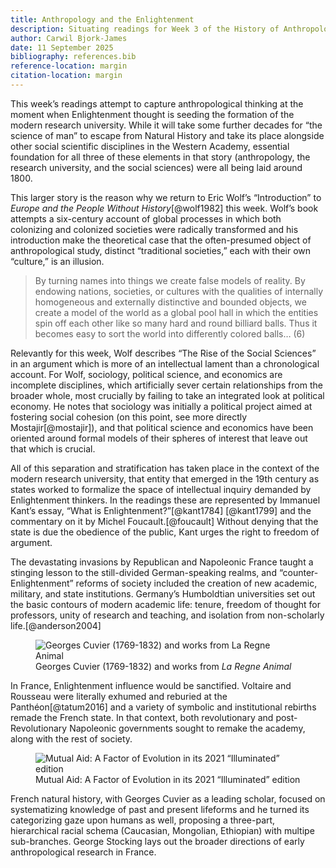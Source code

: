```yaml
---
title: Anthropology and the Enlightenment 
description: Situating readings for Week 3 of the History of Anthropological Theory
author: Carwil Bjork-James
date: 11 September 2025
bibliography: references.bib
reference-location: margin
citation-location: margin
---
```


This week's readings attempt to capture anthropological thinking at the moment when Enlightenment thought is seeding the formation of the modern research university. While it will take some further decades for "the science of man" to escape from Natural History and take its place alongside other social scientific disciplines in the Western Academy, essential foundation for all three of these elements in that story (anthropology, the research university, and the social sciences) were all being laid around 1800.

This larger story is the reason why we return to Eric Wolf's "Introduction" to *Europe and the People Without History*[@wolf1982] this week. Wolf's book attempts a six-century account of global processes in which both colonizing and colonized societies were radically transformed and his introduction make the theoretical case that the often-presumed object of anthropological study, distinct "traditional societies," each with their own "culture," is an illusion.

> By turning names into things we create false models of reality. By endowing nations, societies, or cultures with the qualities of internally homogeneous and externally distinctive and bounded objects, we create a model of the world as a global pool hall in which the entities spin off each other like so many hard and round billiard balls. Thus it becomes easy to sort the world into differently colored balls… (6)

Relevantly for this week, Wolf describes "The Rise of the Social Sciences" in an argument which is more of an intellectual lament than a chronological account. For Wolf, sociology, political science, and economics are incomplete disciplines, which artificially sever certain relationships from the broader whole, most crucially by failing to take an integrated look at political economy. He notes that sociology was initially a political project aimed at fostering social cohesion (on this point, see more directly Mostajir[@mostajir]), and that political science and economics have been oriented around formal models of their spheres of interest that leave out that which is crucial.

All of this separation and stratification has taken place in the context of the modern research university, that entity that emerged in the 19th century as states worked to formalize the space of intellectual inquiry demanded by Enlightenment thinkers. In the readings these are represented by Immanuel Kant's essay, "What is Enlightenment?"[@kant1784] [@kant1799] and the commentary on it by Michel Foucault.[@foucault] Without denying that the state is due the obedience of the public, Kant urges the right to freedom of argument.

The devastating invasions by Republican and Napoleonic France taught a stinging lesson to the still-divided German-speaking realms, and "counter-Enlightenment" reforms of society included the creation of new academic, military, and state institutions. Germany's Humboldtian universities set out the basic contours of modern academic life: tenure, freedom of thought for professors, unity of research and teaching, and isolation from non-scholarly life.[@anderson2004]

![Georges Cuvier (1769-1832) and works from *La Regne Animal*](/images/Cuvier-Butterflies-Skulls.jpeg)

In France, Enlightenment influence would be sanctified. Voltaire and Rousseau were literally exhumed and reburied at the Panthéon[@tatum2016] and a variety of symbolic and institutional rebirths remade the French state. In that context, both revolutionary and post-Revolutionary Napoleonic governments sought to remake the academy, along with the rest of society.

::: column-margin
![Mutual Aid: A Factor of Evolution in its 2021 "Illuminated" edition](/images/kropotkin-mutual-aid-illuminated.jpg)
:::

French natural history, with Georges Cuvier as a leading scholar, focused on systematizing knowledge of past and present lifeforms and he turned its categorizing gaze upon humans as well, proposing a three-part, hierarchical racial schema (Caucasian, Mongolian, Ethiopian) with multipe sub-branches. George Stocking lays out the broader directions of early anthropological research in France.
